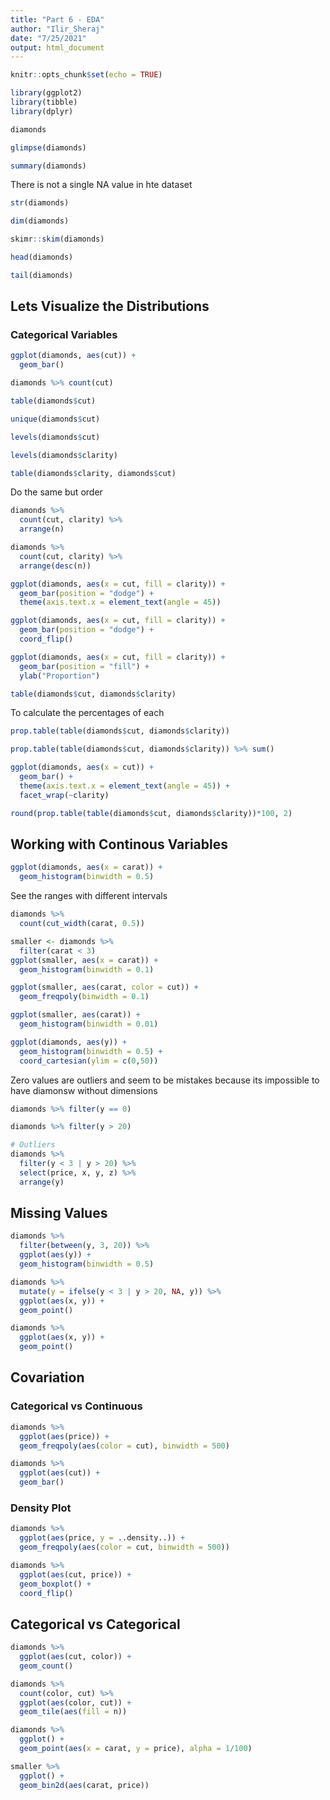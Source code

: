 ```yaml
---
title: "Part 6 - EDA"
author: "Ilir_Sheraj"
date: "7/25/2021"
output: html_document
---
```


```r
knitr::opts_chunk$set(echo = TRUE)
```

```r
library(ggplot2)
library(tibble)
library(dplyr)
```

```r
diamonds
```

```r
glimpse(diamonds)
```

```r
summary(diamonds)
```

There is not a single NA value in hte dataset

```r
str(diamonds)
```

```r
dim(diamonds)
```

```r
skimr::skim(diamonds)
```

```r
head(diamonds)
```

```r
tail(diamonds)
```

## Lets Visualize the Distributions
### Categorical Variables

```r
ggplot(diamonds, aes(cut)) +
  geom_bar()
```

```r
diamonds %>% count(cut)
```

```r
table(diamonds$cut)
```

```r
unique(diamonds$cut)
```

```r
levels(diamonds$cut)
```

```r
levels(diamonds$clarity)
```

```r
table(diamonds$clarity, diamonds$cut)
```

Do the same but order

```r
diamonds %>% 
  count(cut, clarity) %>% 
  arrange(n)
```

```r
diamonds %>% 
  count(cut, clarity) %>% 
  arrange(desc(n))
```

```r
ggplot(diamonds, aes(x = cut, fill = clarity)) +
  geom_bar(position = "dodge") +
  theme(axis.text.x = element_text(angle = 45))
```

```r
ggplot(diamonds, aes(x = cut, fill = clarity)) +
  geom_bar(position = "dodge") +
  coord_flip()
```

```r
ggplot(diamonds, aes(x = cut, fill = clarity)) +
  geom_bar(position = "fill") +
  ylab("Proportion")
```

```r
table(diamonds$cut, diamonds$clarity)
```

To calculate the percentages of each

```r
prop.table(table(diamonds$cut, diamonds$clarity))
```

```r
prop.table(table(diamonds$cut, diamonds$clarity)) %>% sum()
```

```r
ggplot(diamonds, aes(x = cut)) +
  geom_bar() +
  theme(axis.text.x = element_text(angle = 45)) +
  facet_wrap(~clarity)
```

```r
round(prop.table(table(diamonds$cut, diamonds$clarity))*100, 2)
```

## Working with Continous Variables

```r
ggplot(diamonds, aes(x = carat)) +
  geom_histogram(binwidth = 0.5)
```

See the ranges with different intervals

```r
diamonds %>% 
  count(cut_width(carat, 0.5))
```

```r
smaller <- diamonds %>% 
  filter(carat < 3)
ggplot(smaller, aes(x = carat)) +
  geom_histogram(binwidth = 0.1)
```

```r
ggplot(smaller, aes(carat, color = cut)) +
  geom_freqpoly(binwidth = 0.1)
```

```r
ggplot(smaller, aes(carat)) +
  geom_histogram(binwidth = 0.01)
```

```r
ggplot(diamonds, aes(y)) +
  geom_histogram(binwidth = 0.5) +
  coord_cartesian(ylim = c(0,50))
```

Zero values are outliers and seem to be mistakes because its impossible to have diamonsw without dimensions

```r
diamonds %>% filter(y == 0)
```

```r
diamonds %>% filter(y > 20)
```

```r
# Outliers
diamonds %>% 
  filter(y < 3 | y > 20) %>% 
  select(price, x, y, z) %>% 
  arrange(y)
```

## Missing Values

```r
diamonds %>% 
  filter(between(y, 3, 20)) %>% 
  ggplot(aes(y)) + 
  geom_histogram(binwidth = 0.5)
```

```r
diamonds %>% 
  mutate(y = ifelse(y < 3 | y > 20, NA, y)) %>% 
  ggplot(aes(x, y)) +
  geom_point()
```

```r
diamonds %>% 
  ggplot(aes(x, y)) +
  geom_point()
```

## Covariation
### Categorical vs Continuous

```r
diamonds %>% 
  ggplot(aes(price)) +
  geom_freqpoly(aes(color = cut), binwidth = 500)
```

```r
diamonds %>% 
  ggplot(aes(cut)) +
  geom_bar()
```

### Density Plot

```r
diamonds %>% 
  ggplot(aes(price, y = ..density..)) +
  geom_freqpoly(aes(color = cut, binwidth = 500))
```

```r
diamonds %>% 
  ggplot(aes(cut, price)) +
  geom_boxplot() +
  coord_flip()
```

## Categorical vs Categorical

```r
diamonds %>% 
  ggplot(aes(cut, color)) +
  geom_count()
```

```r
diamonds %>% 
  count(color, cut) %>% 
  ggplot(aes(color, cut)) +
  geom_tile(aes(fill = n))
```

```r
diamonds %>% 
  ggplot() +
  geom_point(aes(x = carat, y = price), alpha = 1/100)
```

```r
smaller %>% 
  ggplot() +
  geom_bin2d(aes(carat, price))
```

